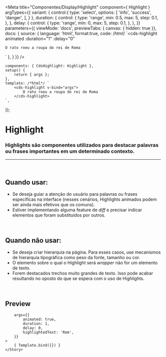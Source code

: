 
<Meta
	title="Componentes/Display/Highlight"
	component={ Highlight }
	argTypes={{
		variant: {
			control:{
				type: 'select',
				options: [
					'info',
					'success',
					'danger',
				],
			}
		},
		duration: { 
			control: {
				type: 'range',
				min: 0.5,
				max: 5,
				step: 0.1,
			},
		},
		delay: {
			control: {
				type: 'range',
				min: 0,
				max: 5,
				step: 0.1,
			},
		},
	}}
	parameters={{
		viewMode: 'docs',
		previewTabs: { canvas: { hidden: true }},
		docs: {
			source: {
				language: 'html',
				format:true,
				code: /*html*/ 
`<cds-highlight
	animated
	:duration="1"
	:delay="0"
>
	O rato roeu a roupa do rei de Roma
</cds-highlight>`
			},
		}
	}}
/>

	components: { CdsHighlight: Highlight },
	setup() {
		return { args };
	},
	template: /*html*/ `
		<cds-highlight v-bind="args">
			O rato roeu a roupa do rei de Roma
		</cds-highlight>
	`,
});

# Highlight

### Highlights são componentes utilizados para destacar palavras ou frases importantes em um determinado contexto.
---
<br />

## Quando usar:
- Se deseja guiar a atenção do usuário para palavras ou frases específicas na interface (nesses cenários, Highlights animados podem ser ainda mais efetivos que os comuns).
- Estiver implementando alguma feature de *diff* e precisar indicar elementos que foram substituídos por outros.

<br />

## Quando não usar:
- Se deseja criar hierarquia na página. Para esses casos, use mecanismos de hierarquia tipográfica como peso da fonte, tamanho ou cor.
- O elemento sobre o qual o Highlight será *wrapper* não for um elemento de texto.
- Forem destacados trechos muito grandes de texto. Isso pode acabar resultando no oposto do que se espera com o uso de Highlights.

<br />

## Preview

<Canvas>
	<Story
		name="Highlight"
		
		args={{
			animated: true,
			duration: 1,
			delay: 0,
			highlightedText: 'Rom',
		}}
	>
		{ Template.bind({}) }
	</Story>
</Canvas>

<ArgsTable story="Highlight" />